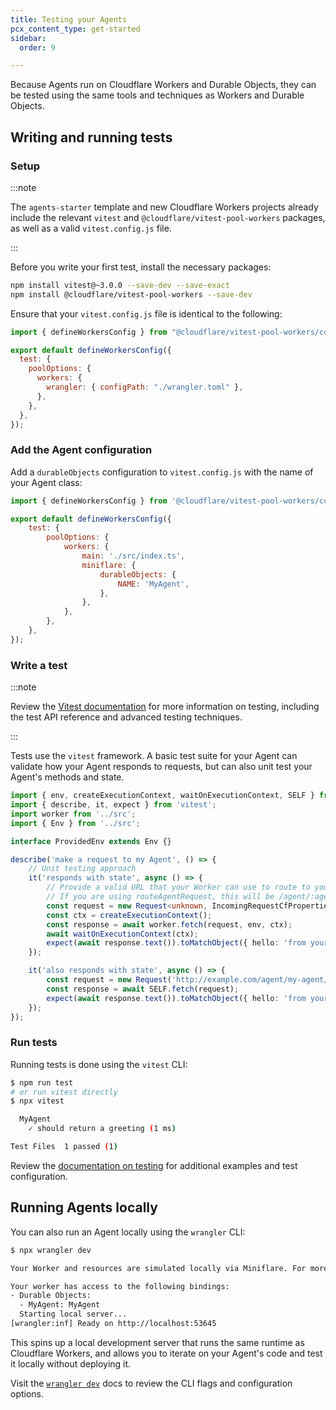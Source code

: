 ```yaml
---
title: Testing your Agents
pcx_content_type: get-started
sidebar:
  order: 9

---
```



Because Agents run on Cloudflare Workers and Durable Objects, they can be tested using the same tools and techniques as Workers and Durable Objects.

## Writing and running tests

### Setup

:::note

The `agents-starter` template and new Cloudflare Workers projects already include the relevant `vitest` and `@cloudflare/vitest-pool-workers` packages, as well as a valid `vitest.config.js` file.

:::

Before you write your first test, install the necessary packages:

```sh
npm install vitest@~3.0.0 --save-dev --save-exact
npm install @cloudflare/vitest-pool-workers --save-dev
```

Ensure that your `vitest.config.js` file is identical to the following:

```js
import { defineWorkersConfig } from "@cloudflare/vitest-pool-workers/config";

export default defineWorkersConfig({
  test: {
    poolOptions: {
      workers: {
        wrangler: { configPath: "./wrangler.toml" },
      },
    },
  },
});
```

### Add the Agent configuration

Add a `durableObjects` configuration to `vitest.config.js` with the name of your Agent class:

```js
import { defineWorkersConfig } from '@cloudflare/vitest-pool-workers/config';

export default defineWorkersConfig({
	test: {
		poolOptions: {
			workers: {
				main: './src/index.ts',
				miniflare: {
					durableObjects: {
						NAME: 'MyAgent',
					},
				},
			},
		},
	},
});
```

### Write a test

:::note

Review the [Vitest documentation](https://vitest.dev/) for more information on testing, including the test API reference and advanced testing techniques.

:::

Tests use the `vitest` framework. A basic test suite for your Agent can validate how your Agent responds to requests, but can also unit test your Agent's methods and state.

```ts
import { env, createExecutionContext, waitOnExecutionContext, SELF } from 'cloudflare:test';
import { describe, it, expect } from 'vitest';
import worker from '../src';
import { Env } from '../src';

interface ProvidedEnv extends Env {}

describe('make a request to my Agent', () => {
	// Unit testing approach
	it('responds with state', async () => {
		// Provide a valid URL that your Worker can use to route to your Agent
		// If you are using routeAgentRequest, this will be /agent/:agent/:name
		const request = new Request<unknown, IncomingRequestCfProperties>('http://example.com/agent/my-agent/agent-123');
		const ctx = createExecutionContext();
		const response = await worker.fetch(request, env, ctx);
		await waitOnExecutionContext(ctx);
		expect(await response.text()).toMatchObject({ hello: 'from your agent' });
	});

	it('also responds with state', async () => {
		const request = new Request('http://example.com/agent/my-agent/agent-123');
		const response = await SELF.fetch(request);
		expect(await response.text()).toMatchObject({ hello: 'from your agent' });
	});
});
```

### Run tests

Running tests is done using the `vitest` CLI:

```sh
$ npm run test
# or run vitest directly
$ npx vitest
```
```sh output
  MyAgent
    ✓ should return a greeting (1 ms)

Test Files  1 passed (1)
```

Review the [documentation on testing](/workers/testing/vitest-integration/write-your-first-test/) for additional examples and test configuration.

## Running Agents locally

You can also run an Agent locally using the `wrangler` CLI:

```sh
$ npx wrangler dev
```
```sh output
Your Worker and resources are simulated locally via Miniflare. For more information, see: https://developers.cloudflare.com/workers/testing/local-development.

Your worker has access to the following bindings:
- Durable Objects:
  - MyAgent: MyAgent
  Starting local server...
[wrangler:inf] Ready on http://localhost:53645
```

This spins up a local development server that runs the same runtime as Cloudflare Workers, and allows you to iterate on your Agent's code and test it locally without deploying it.

Visit the [`wrangler dev`](https://developers.cloudflare.com/workers/wrangler/commands/#dev) docs to review the CLI flags and configuration options.
